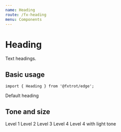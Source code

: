 ```yaml
---
name: Heading
route: /fx-heading
menu: Components
---
```



# Heading

Text headings.

## Basic usage

```tsx
import { Heading } from '@fxtrot/edge';
```

<Playground>
  <Heading>Default heading</Heading>
</Playground>

## Tone and size

<Playground>
  <Stack>
    <Heading>Level 1</Heading>
    <Heading as="h2">Level 2</Heading>
    <Heading as="h3">Level 3</Heading>
    <Heading as="h4">Level 4</Heading>
    <Heading as="h4" tone="light">
      Level 4 with light tone
    </Heading>
  </Stack>
</Playground>
